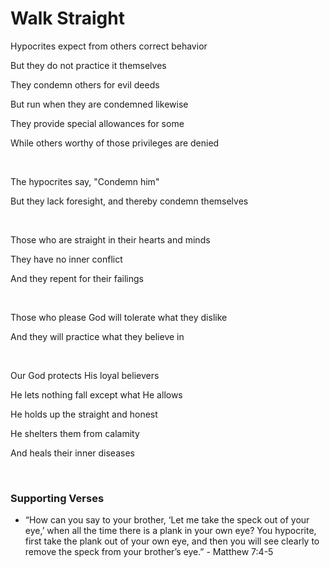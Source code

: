 # Walk Straight

Hypocrites expect from others correct behavior

But they do not practice it themselves

They condemn others for evil deeds

But run when they are condemned likewise

They provide special allowances for some

While others worthy of those privileges are denied

<br />

The hypocrites say, "Condemn him"

But they lack foresight, and thereby condemn themselves

<br />

Those who are straight in their hearts and minds

They have no inner conflict

And they repent for their failings

<br />

Those who please God will tolerate what they dislike

And they will practice what they believe in

<br />

Our God protects His loyal believers

He lets nothing fall except what He allows

He holds up the straight and honest

He shelters them from calamity

And heals their inner diseases

<br />

### Supporting Verses

- “How can you say to your brother, ‘Let me take the speck out of your eye,’ when all the time there is a plank in your own eye? You hypocrite, first take the plank out of your own eye, and then you will see clearly to remove the speck from your brother’s eye.” - Matthew 7:4-5
